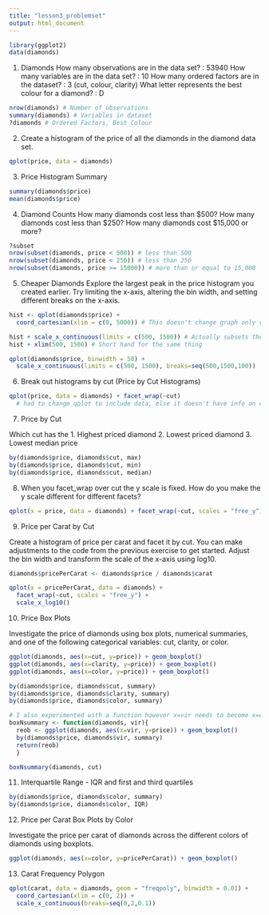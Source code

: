 ```yaml
---
title: "lesson3_problemset"
output: html_document
---
```

```r
library(ggplot2)
data(diamonds)
```

1. Diamonds
  How many observations are in the data set? : 53940
  How many variables are in the data set? : 10
  How many ordered factors are in the dataset? : 3 (cut, colour, clarity)
  What letter represents the best colour for a diamond? : D

```r
nrow(diamonds) # Number of observations
summary(diamonds) # Variables in dataset
?diamonds # Ordered Factors, Best Colour
```

2. Create a histogram of the price of all the diamonds in the diamond data set.

```r
qplot(price, data = diamonds)
```

3. Price Histogram Summary

```r
summary(diamonds$price)
mean(diamonds$price)
```

4. Diamond Counts
  How many diamonds cost less than $500?
  How many diamonds cost less than $250?
  How many diamonds cost $15,000 or more?

```r
?subset
nrow(subset(diamonds, price < 500)) # less than 500
nrow(subset(diamonds, price < 250)) # less than 250
nrow(subset(diamonds, price >= 15000)) # more than or equal to 15,000
```

5. Cheaper Diamonds
Explore the largest peak in the price histogram you created earlier. Try limiting the x-axis, altering the bin width, and setting different breaks on the x-axis.

```r
hist <- qplot(diamonds$price) +
  coord_cartesian(xlim = c(0, 5000)) # This doesn't change graph only view

hist + scale_x_continuous(limits = c(500, 1500)) # Actually subsets the data
hist + xlim(500, 1500) # Short hand for the same thing

qplot(diamonds$price, binwidth = 50) +
  scale_x_continuous(limits = c(500, 1500), breaks=seq(500,1500,100))
```

6. Break out histograms by cut (Price by Cut Histograms)

```r
qplot(price, data = diamonds) + facet_wrap(~cut)
  # had to change qplot to include data, else it doesn't have info on cut
```

7. Price by Cut

Which cut has the 1. Highest priced diamond
                  2. Lowest priced diamond
                  3. Lowest median price

```r
by(diamonds$price, diamonds$cut, max)
by(diamonds$price, diamonds$cut, min)
by(diamonds$price, diamonds$cut, median)
```

8. When you facet_wrap over cut the y scale is fixed. How do you make the y scale different for different facets?

```r
qplot(x = price, data = diamonds) + facet_wrap(~cut, scales = "free_y")
```

9. Price per Carat by Cut

Create a histogram of price per carat and facet it by cut. You can make adjustments to the code from the previous exercise to get started. Adjust the bin width and transform the scale of the x-axis using log10.

```r
diamonds$pricePerCarat <- diamonds$price / diamonds$carat

qplot(x = pricePerCarat, data = diamonds) +
  facet_wrap(~cut, scales = "free_y") +
  scale_x_log10()
```

10. Price Box Plots

Investigate the price of diamonds using box plots, numerical summaries, and one of the following categorical variables: cut, clarity, or color.

```r
ggplot(diamonds, aes(x=cut, y=price)) + geom_boxplot()
ggplot(diamonds, aes(x=clarity, y=price)) + geom_boxplot()
ggplot(diamonds, aes(x=color, y=price)) + geom_boxplot()

by(diamonds$price, diamonds$cut, summary)
by(diamonds$price, diamonds$clarity, summary)
by(diamonds$price, diamonds$color, summary)

# I also experimented with a function however x=vir needs to become x=cut and diamonds$vir needs to become diamonds$cut. Unsure of how to do this.
boxNsummary <- function(diamonds, vir){
  reob <- ggplot(diamonds, aes(x=vir, y=price)) + geom_boxplot()
  by(diamonds$price, diamonds$vir, summary)
  return(reob)
  }

boxNsummary(diamonds, cut)
```

11. Interquartile Range - IQR and first and third quartiles

```r
by(diamonds$price, diamonds$color, summary)
by(diamonds$price, diamonds$color, IQR)
```

12. Price per Carat Box Plots by Color

Investigate the price per carat of diamonds across the different colors of diamonds using boxplots.

```r
ggplot(diamonds, aes(x=color, y=pricePerCarat)) + geom_boxplot()
```

13. Carat Frequency Polygon

```r
qplot(carat, data = diamonds, geom = "freqpoly", binwidth = 0.01) +
  coord_cartesian(xlim = c(0, 2)) +
  scale_x_continuous(breaks=seq(0,2,0.1))
```
